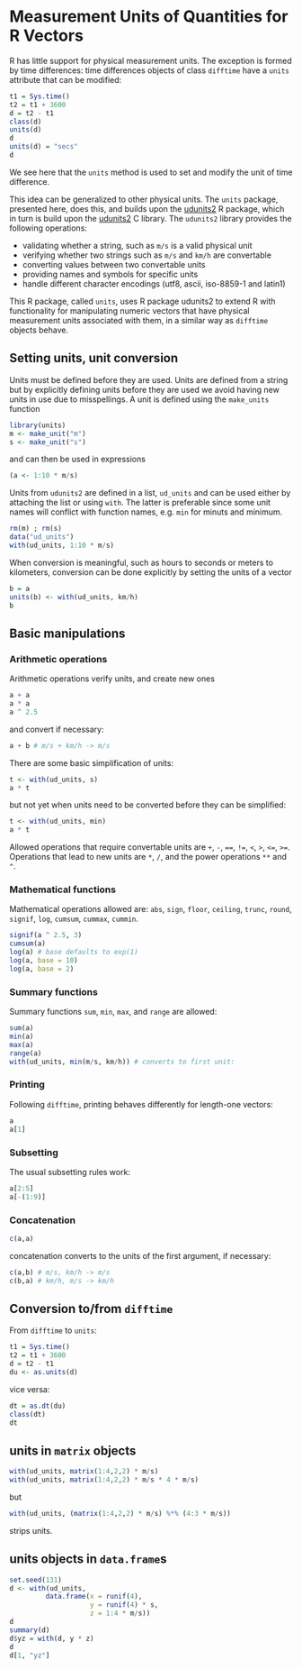 <!--
%\VignetteEngine{knitr::knitr}
%\VignetteIndexEntry{Measurement Units of  Quantities for R Vectors}
-->

# Measurement Units of Quantities for R Vectors

R has little support for physical measurement units.  The exception
is formed by time differences: time differences objects of class
`difftime` have a `units` attribute that can be modified:

```r
t1 = Sys.time() 
t2 = t1 + 3600 
d = t2 - t1
class(d)
units(d)
d
units(d) = "secs"
d
```
We see here that the `units` method is used to set and modify the
unit of time difference. 

This idea can be generalized to other physical units. The
`units` package, presented here, does this, and builds upon the
[udunits2](https://cran.r-project.org/package=udunits2)
R package, which in turn is build upon the
[udunits2](https://www.unidata.ucar.edu/software/udunits/) C library.
The `udunits2` library provides the following operations:

* validating whether a string, such as `m/s` is a valid physical unit
* verifying whether two strings such as `m/s` and `km/h` are convertable
* converting values between two convertable units 
* providing names and symbols for specific units
* handle different character encodings (utf8, ascii, iso-8859-1 and latin1)

This R package, called `units`, uses R package udunits2 to extend
R with functionality for manipulating numeric vectors that have
physical measurement units associated with them, in a similar way as
`difftime` objects behave.

## Setting units, unit conversion

Units must be defined before they are used. Units are defined from a string but by explicitly defining units before they are used we avoid having new units in use due to misspellings. A unit is defined using the `make_units` function

```r
library(units)
m <- make_unit("m")
s <- make_unit("s")
```

and can then be used in expressions

```r
(a <- 1:10 * m/s)
```

Units from `udunits2` are defined in a list, `ud_units` and can be used either by attaching the list or using `with`. The latter is preferable since some unit names will conflict with function names, e.g. `min` for minuts and minimum.

```r
rm(m) ; rm(s)
data("ud_units")
with(ud_units, 1:10 * m/s)
```

When conversion is meaningful, such as hours to seconds or meters to kilometers, conversion can be done explicitly by setting the units of a vector
```r
b = a
units(b) <- with(ud_units, km/h)
b
```


## Basic manipulations

### Arithmetic operations

Arithmetic operations verify units, and create new ones
```r
a + a
a * a
a ^ 2.5
```
and convert if necessary:
```r
a + b # m/s + km/h -> m/s
```

There are some basic simplification of units:
```r
t <- with(ud_units, s)
a * t
```
but not yet when units need to be converted before they can be simplified:
```r
t <- with(ud_units, min)
a * t
```

Allowed operations that require convertable units are `+`, `-`, `==`,
`!=`, `<`, `>`, `<=`, `>=`.  Operations that lead to new units are
`*`, `/`, and the power operations `**` and `^`.


### Mathematical functions

Mathematical operations allowed are: `abs`, `sign`, `floor`,
`ceiling`, `trunc`, `round`, `signif`, `log`, `cumsum`, `cummax`, `cummin`.
```r
signif(a ^ 2.5, 3)
cumsum(a)
log(a) # base defaults to exp(1)
log(a, base = 10)
log(a, base = 2)
```

### Summary functions
Summary functions `sum`, `min`, `max`, and `range` are allowed:
```r
sum(a)
min(a)
max(a)
range(a)
with(ud_units, min(m/s, km/h)) # converts to first unit:
```

### Printing
Following `difftime`, printing behaves differently for length-one vectors:
```r
a
a[1]
```

### Subsetting
The usual subsetting rules work:
```r
a[2:5]
a[-(1:9)]
```

### Concatenation
```r
c(a,a)
```
concatenation converts to the units of the first argument, if necessary:
```r
c(a,b) # m/s, km/h -> m/s
c(b,a) # km/h, m/s -> km/h
```

## Conversion to/from `difftime`
From `difftime` to `units`:
```r
t1 = Sys.time() 
t2 = t1 + 3600 
d = t2 - t1
du <- as.units(d)
```
vice versa:
```r
dt = as.dt(du)
class(dt)
dt
```

## units in `matrix` objects
```r
with(ud_units, matrix(1:4,2,2) * m/s)
with(ud_units, matrix(1:4,2,2) * m/s * 4 * m/s)
```
but
```r
with(ud_units, (matrix(1:4,2,2) * m/s) %*% (4:3 * m/s))
```
strips units.

## units objects in `data.frame`s

```r
set.seed(131)
d <- with(ud_units,
         data.frame(x = runif(4), 
                    y = runif(4) * s, 
                    z = 1:4 * m/s))
d
summary(d)
d$yz = with(d, y * z)
d
d[1, "yz"]
```

